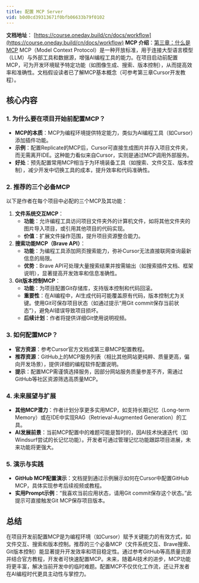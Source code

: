 ```yaml
---
title: 配置 MCP Server
vid: b0d0cd39313671f0bfb06633b79f0102
---
```


**文档地址**： [https://course.oneday.build/cn/docs/workflow](https://course.oneday.build/cn/docs/workflow)
**MCP 介绍**：[第三章：什么是MCP](https://course.oneday.build/cn/aideveloper/chapter3/lesson13)
MCP（Model Context Protocol）是一种开放标准，用于连接大型语言模型（LLM）与外部工具和数据源，增强AI编程工具的能力。在项目启动前配置MCP，可为开发环境赋予特定功能（如图像生成、搜索、版本控制），从而提高效率和准确性。文档假设读者已了解MCP基本概念（可参考第三章Cursor开发教程）。

## 核心内容

### 1. 为什么要在项目开始前配置MCP？
- **MCP的本质**：MCP为编程环境提供特定能力，类似为AI编程工具（如Cursor）添加插件功能。
- **示例**：配置Replicate的MCP后，Cursor可直接生成图片并存入项目文件夹，而无需离开IDE。这种能力看似来自Cursor，实则是通过MCP调用外部服务。
- **好处**：预先配置常用MCP相当于为环境装备工具（如搜索、文件交互、版本控制），减少开发中切换工具的成本，提升效率和代码准确性。

### 2. 推荐的三个必备MCP
以下是作者在每个项目中必配的三个MCP及其功能：
1. **文件系统交互MCP**：
   - **功能**：允许编程工具访问项目文件夹外的计算机文件，如将其他文件夹的图片导入项目，或引用其他项目的代码实现。
   - **价值**：扩展文件操作范围，提升项目资源整合能力。
2. **搜索功能MCP（Brave API）**：
   - **功能**：为编程工具添加网页搜索能力，弥补Cursor无法直接联网查询最新信息的局限。
   - **优势**：Brave API可处理大量搜索结果并按需输出（如搜索插件文档、框架说明），显著提高开发效率和信息准确性。
3. **Git版本控制MCP**：
   - **功能**：为项目配置Git存储库，支持版本控制和代码回滚。
   - **重要性**：在AI编程中，AI生成代码可能覆盖原有代码，版本控制尤为关键。使用Git可保存项目状态（如通过提示“用Git commit保存当前状态”），避免AI错误导致项目损坏。
   - **后续计划**：作者将提供详细Git使用说明视频。

### 3. 如何配置MCP？
- **官方资源**：参考Cursor官方文档或第三章MCP配置教程。
- **推荐资源**：GitHub上的MCP服务列表（相比其他网站更纯粹、质量更高，偏向开发场景），提供详细的编程软件配置说明。
- **提示**：配置MCP需谨慎选择服务，因部分网站服务质量参差不齐，需通过GitHub等社区资源筛选高质量MCP。

### 4. 未来展望与扩展
- **其他MCP潜力**：作者计划分享更多实用MCP，如支持长期记忆（Long-term Memory）或在IDE中实现RAG（Retrieval-Augmented Generation）的工具。
- **AI发展前景**：当前MCP配置中的难题可能是暂时的，因AI技术快速迭代（如Windsurf尝试的长记忆功能）。开发者可通过管理记忆功能跟踪项目进展，未来功能将更强大。

### 5. 演示与实践
- **GitHub MCP配置演示**：文档提到通过示例展示如何在Cursor中配置GitHub MCP，具体实现参考后续视频或教程。
- **实用Prompt示例**：“我喜欢当前应用状态，请用Git commit保存这个状态。”此提示可直接触发Git MCP保存项目版本。

## 总结
在项目开发前配置MCP是为编程环境（如Cursor）赋予关键能力的有效方式，如文件交互、搜索和版本控制。推荐的三个必备MCP（文件系统交互、Brave搜索、Git版本控制）能显著提升开发效率和项目稳定性。通过参考GitHub等高质量资源并结合官方教程，开发者可快速配置MCP。未来，随着AI技术的进步，MCP功能将更丰富，解决当前开发中的临时难题。配置MCP不仅优化工作流，还让开发者在AI编程时代更具主动性与掌控力。